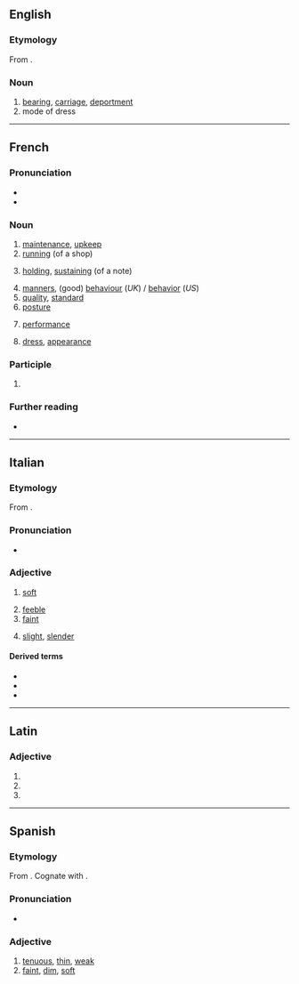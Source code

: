 {{also|ténue|tènue|tênue}}

==English==

===Etymology===
From {{etyl|fr|en}}.

===Noun===
{{en-noun}}

# [[bearing]], [[carriage]], [[deportment]]
# mode of dress

----

==French==

===Pronunciation===
* {{fr-IPA}}
* {{audio|Fr-tenue.ogg|Audio|lang=fr}}

===Noun===
{{fr-noun|f}}

# [[maintenance]], [[upkeep]]
# [[running]] (of a shop)
# {{lb|fr|music}} [[holding]], [[sustaining]] (of a note)
# [[manners]], (good) [[behaviour]] (''UK'') / [[behavior]] (''US'')
# [[quality]], [[standard]]
# [[posture]]
# {{lb|fr|finance}} [[performance]]
# [[dress]], [[appearance]]

===Participle===
{{head|fr|past participle form}}

# {{feminine singular past participle of|tenir|lang=fr|nocat=1}}

===Further reading===
* {{R:TLFi}}

----

==Italian==

===Etymology===
From {{etyl|la|it}} {{m|la|tenuis}}.

===Pronunciation===
* {{IPA|[ˈt̪ɛːnu.e]|lang=it}}

===Adjective===
{{it-adj|tenu|e|i}}

# [[soft]] {{gloss|colour}}
#: {{uxi|it|rosso '''tenue'''|'''soft''' red}}
# [[feeble]] {{gloss|voice}}
# [[faint]] {{gloss|sunlight}}
#: {{uxi|it|una '''tenue''' luce|a '''faint''' light}}
# {{lb|it|figurative}} [[slight]], [[slender]] {{gloss|hopes etc}}
#: {{uxi|it|un '''tenue''' desiderio|a '''faint''' desire}}

====Derived terms====
* {{l|it|intestino tenue|gloss=small intestine}}
* {{l|it|tenuemente}}
* {{l|it|tenuità}}

----

==Latin==

===Adjective===
{{la-adj-form|tenue}}

# {{inflection of|tenuis||nom|n|s|lang=la}}
# {{inflection of|tenuis||acc|n|s|lang=la}}
# {{inflection of|tenuis||voc|n|s|lang=la}}

----

==Spanish==

===Etymology===
From {{der|es|la|tenuis}}. Cognate with {{cog|en|tenuous}}.

===Pronunciation===
* {{es-IPA}}

===Adjective===
{{es-adj}}

# [[tenuous]], [[thin]], [[weak]]
# [[faint]], [[dim]], [[soft]]